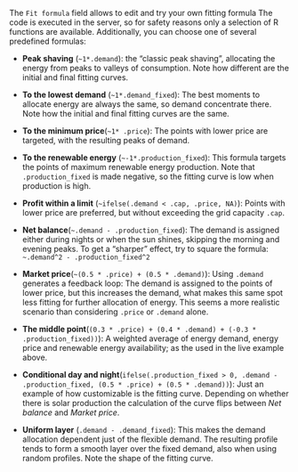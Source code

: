 The `Fit formula` field allows to edit and try your own fitting formula The code is executed in the server, so for safety reasons only a selection of R functions are available. Additionally, you can choose one of several predefined formulas:

- **Peak shaving** (`~1*.demand`): the "classic peak shaving", allocating the energy from peaks to valleys of consumption. Note how different are the initial and final fitting curves.

- **To the lowest demand** (`~1*.demand_fixed`): The best moments to allocate energy are always the same, so demand concentrate there. Note how the initial and final fitting curves are the same.

- **To the minimum price**(`~1* .price`): The points with lower price are targeted, with the resulting peaks of demand. 

- **To the renewable energy** (`~-1*.production_fixed`): This formula targets the points of maximum renewable energy production. Note that `.production_fixed` is made negative, so the fitting curve is low when production is high.

- **Profit within a limit** (`~ifelse(.demand < .cap, .price, NA)`): Points with lower price are preferred, but without exceeding the grid capacity `.cap`.

- **Net balance**(`~.demand - .production_fixed`): The demand is assigned either during nights or when the sun shines, skipping the morning and evening peaks. To get a "sharper" effect, try to square the formula: `~.demand^2 - .production_fixed^2`

- **Market price**(`~(0.5 * .price) + (0.5 * .demand)`): Using `.demand` generates a feedback loop: The demand is assigned to the points of lower price, but this increases the demand, what makes this same spot less fitting for further allocation of energy. This seems a more realistic scenario than considering `.price` or `.demand` alone.

- **The middle point**(`(0.3 * .price) + (0.4 * .demand) + (-0.3 * .production_fixed))`): A weighted average of energy demand, energy price and renewable energy availability; as the used in the live example above.

- **Conditional day and night**(`ifelse(.production_fixed > 0, .demand - .production_fixed, (0.5 * .price) + (0.5 * .demand))`): Just an example of how customizable is the fitting curve. Depending on whether there is solar production the calculation of the curve flips between *Net balance* and *Market price*.

- **Uniform layer** (`.demand - .demand_fixed`): This makes the demand allocation dependent just of the flexible demand. The resulting profile tends to form a smooth layer over the fixed demand, also when using random profiles. Note the shape of the fitting curve.
